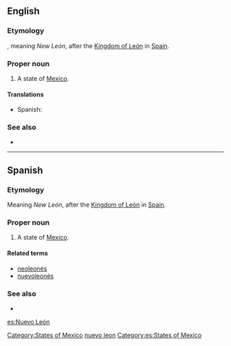 ==English==

===Etymology===
{{etyl|es}}, meaning ''New León'', after the [[w:Kingdom of León|Kingdom of León]] in [[Spain]].

===Proper noun===
{{en-proper noun}}

# A state of [[Mexico]].

====Translations====
{{trans-top|state of Mexico}}
*Spanish: {{t|es|Nuevo León|m}}
{{trans-mid}}
{{trans-bottom}}

===See also===
*{{pedialite}}

[[Category:States of Mexico]]
[[Category:English words spelled with diacritics|nuevo leon]]

----

==Spanish==

===Etymology===
Meaning ''New León'', after the [[w:Kingdom of León|Kingdom of León]] in [[Spain]].

===Proper noun===
{{es-proper noun|m}}

# A state of [[Mexico]].

====Related terms====
*[[neoleonés]]
*[[nuevoleonés]]

===See also===
* {{pedialite|lang=es}}

[[Category:es:States of Mexico]]

[[es:Nuevo León]]